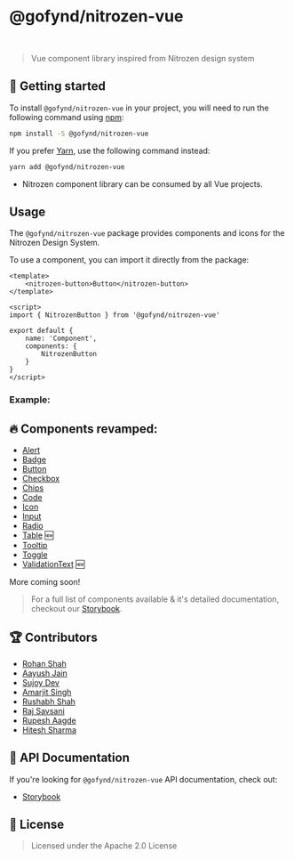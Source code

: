 
<Meta title="Introduction/Installation" />

# @gofynd/nitrozen-vue

<br />

> Vue component library inspired from Nitrozen design system

## 🤔 Getting started

To install `@gofynd/nitrozen-vue` in your project, you will need to run the following
command using [npm](https://www.npmjs.com/):

```bash
npm install -S @gofynd/nitrozen-vue
```

If you prefer [Yarn](https://yarnpkg.com/en/), use the following command
instead:

```bash
yarn add @gofynd/nitrozen-vue
```

- Nitrozen component library can be consumed by all Vue projects.

## Usage

The `@gofynd/nitrozen-vue` package provides components and icons for the Nitrozen Design
System.

To use a component, you can import it directly from the package:


```vue
<template>
    <nitrozen-button>Button</nitrozen-button>
</template>

<script>
import { NitrozenButton } from '@gofynd/nitrozen-vue'

export default {
    name: 'Component',
    components: {
        NitrozenButton
    }
}
</script>
```

### Example:

## 🔥 Components revamped:

- [Alert](https://gofynd.io/nitrozen-vue/?path=/story/components-alert--button-less-alert)
- [Badge](https://gofynd.io/nitrozen-vue/?path=/story/components-badges--success-badge)
- [Button](https://gofynd.io/nitrozen-vue/?path=/story/components-button--default-button-themes)
- [Checkbox](https://gofynd.io/nitrozen-vue/?path=/story/components-input-checkbox--check-box)
- [Chips](https://gofynd.io/nitrozen-vue/?path=/story/components-chips--default-chip)
- [Code](https://gofynd.io/nitrozen-vue/?path=/story/components-input-code--code)
- [Icon](https://gofynd.io/nitrozen-vue/?path=/story/assets-icon--icon)
- [Input](https://gofynd.io/nitrozen-vue/?path=/story/components-input-inputfields--input)
- [Radio](https://gofynd.io/nitrozen-vue/?path=/story/components-input-radio--radio)
- [Table](https://gofynd.io/nitrozen-vue/?path=/story/components-table--basic) 🆕
- [Tooltip](https://gofynd.io/nitrozen-vue/?path=/story/components-tooltip--tooltip-simple)
- [Toggle](https://gofynd.io/nitrozen-vue/?path=/story/components-button-toggle--toggle)
- [ValidationText](https://gofynd.io/nitrozen-vue/?path=/story/components-validation--success) 🆕

More coming soon!

> For a full list of components available & it's detailed documentation, checkout our
> [Storybook](https://gofynd.io/nitrozen-vue).

## 🏆 Contributors

- [Rohan Shah](https://github.com/ShahRohan27)
- [Aayush Jain](https://github.com/vishu3011)
- [Sujoy Dev](https://github.com/sujoydev99)
- [Amarjit Singh](https://github.com/Amarjit-Singh-22)
- [Rushabh Shah](https://github.com/rushabhshah1993)
- [Raj Savsani](https://github.com/raj-savsani)
- [Rupesh Aagde](https://github.com/RupeshAagde)
- [Hitesh Sharma](https://github.com/ihiteshsharma)

## 📖 API Documentation

If you're looking for `@gofynd/nitrozen-vue` API documentation, check out:

- [Storybook](https://gofynd.io/nitrozen-vue)

## 📝 License

> Licensed under the Apache 2.0 License
